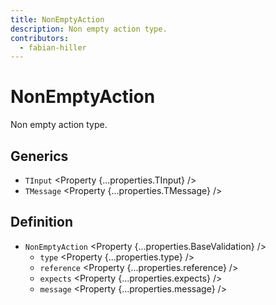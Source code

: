 ```yaml
---
title: NonEmptyAction
description: Non empty action type.
contributors:
  - fabian-hiller
---
```



# NonEmptyAction

Non empty action type.

## Generics

- `TInput` <Property {...properties.TInput} />
- `TMessage` <Property {...properties.TMessage} />

## Definition

- `NonEmptyAction` <Property {...properties.BaseValidation} />
  - `type` <Property {...properties.type} />
  - `reference` <Property {...properties.reference} />
  - `expects` <Property {...properties.expects} />
  - `message` <Property {...properties.message} />
